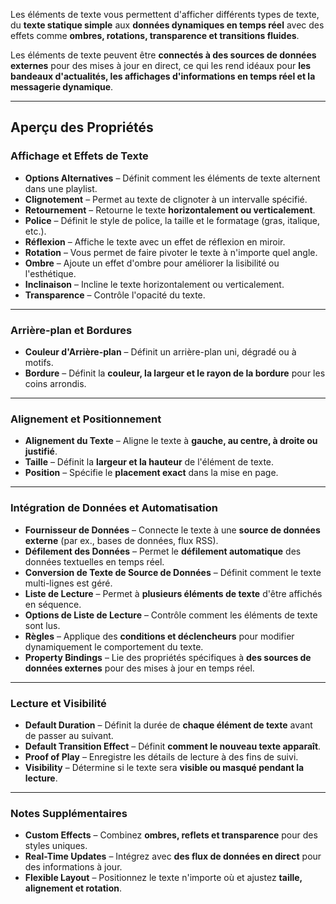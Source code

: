 Les éléments de texte vous permettent d'afficher différents types de texte, du **texte statique simple** aux **données dynamiques en temps réel** avec des effets comme **ombres, rotations, transparence et transitions fluides**.

Les éléments de texte peuvent être **connectés à des sources de données externes** pour des mises à jour en direct, ce qui les rend idéaux pour **les bandeaux d'actualités, les affichages d'informations en temps réel et la messagerie dynamique**.

***

## **Aperçu des Propriétés**

### **Affichage et Effets de Texte**

* **Options Alternatives** – Définit comment les éléments de texte alternent dans une playlist.
* **Clignotement** – Permet au texte de clignoter à un intervalle spécifié.
* **Retournement** – Retourne le texte **horizontalement ou verticalement**.
* **Police** – Définit le style de police, la taille et le formatage (gras, italique, etc.).
* **Réflexion** – Affiche le texte avec un effet de réflexion en miroir.
* **Rotation** – Vous permet de faire pivoter le texte à n'importe quel angle.
* **Ombre** – Ajoute un effet d'ombre pour améliorer la lisibilité ou l'esthétique.
* **Inclinaison** – Incline le texte horizontalement ou verticalement.
* **Transparence** – Contrôle l'opacité du texte.

***

### **Arrière-plan et Bordures**

* **Couleur d'Arrière-plan** – Définit un arrière-plan uni, dégradé ou à motifs.
* **Bordure** – Définit la **couleur, la largeur et le rayon de la bordure** pour les coins arrondis.

***

### **Alignement et Positionnement**

* **Alignement du Texte** – Aligne le texte à **gauche, au centre, à droite ou justifié**.
* **Taille** – Définit la **largeur et la hauteur** de l'élément de texte.
* **Position** – Spécifie le **placement exact** dans la mise en page.

***

### **Intégration de Données et Automatisation**

* **Fournisseur de Données** – Connecte le texte à une **source de données externe** (par ex., bases de données, flux RSS).
* **Défilement des Données** – Permet le **défilement automatique** des données textuelles en temps réel.
* **Conversion de Texte de Source de Données** – Définit comment le texte multi-lignes est géré.
* **Liste de Lecture** – Permet à **plusieurs éléments de texte** d'être affichés en séquence.
* **Options de Liste de Lecture** – Contrôle comment les éléments de texte sont lus.
* **Règles** – Applique des **conditions et déclencheurs** pour modifier dynamiquement le comportement du texte.
* **Property Bindings** – Lie des propriétés spécifiques à **des sources de données externes** pour des mises à jour en temps réel.

***

### **Lecture et Visibilité**

* **Default Duration** – Définit la durée de **chaque élément de texte** avant de passer au suivant.
* **Default Transition Effect** – Définit **comment le nouveau texte apparaît**.
* **Proof of Play** – Enregistre les détails de lecture à des fins de suivi.
* **Visibility** – Détermine si le texte sera **visible ou masqué pendant la lecture**.

***

### **Notes Supplémentaires**

* **Custom Effects** – Combinez **ombres, reflets et transparence** pour des styles uniques.
* **Real-Time Updates** – Intégrez avec **des flux de données en direct** pour des informations à jour.
* **Flexible Layout** – Positionnez le texte n'importe où et ajustez **taille, alignement et rotation**.
